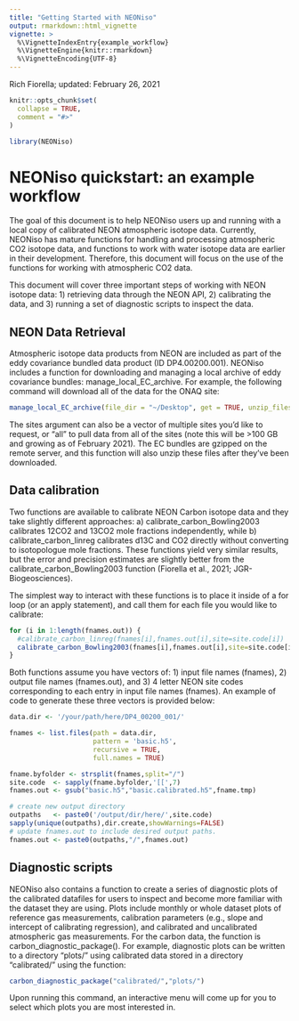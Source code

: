 ```yaml
---
title: "Getting Started with NEONiso"
output: rmarkdown::html_vignette
vignette: >
  %\VignetteIndexEntry{example_workflow}
  %\VignetteEngine{knitr::rmarkdown}
  %\VignetteEncoding{UTF-8}
---
```


Rich Fiorella; updated: February 26, 2021
```r
knitr::opts_chunk$set(
  collapse = TRUE,
  comment = "#>"
)
```

```r
library(NEONiso)
```

# NEONiso quickstart: an example workflow

The goal of this document is to help NEONiso users up and running with a local copy of calibrated NEON atmospheric isotope data. Currently, NEONiso has mature functions for handling and processing atmospheric CO2 isotope data, and functions to work with water isotope data are earlier in their development. Therefore, this document will focus on the use of the functions for working with atmospheric CO2 data.

This document will cover three important steps of working with NEON isotope data: 1) retrieving data through the NEON API, 2) calibrating the data, and 3) running a set of diagnostic scripts to inspect the data.

## NEON Data Retrieval

Atmospheric isotope data products from NEON are included as part of the eddy covariance bundled data product (ID DP4.00200.001). NEONiso includes a function for downloading and managing a local archive of eddy covariance bundles: manage_local_EC_archive. For example, the following command will download all of the data for the ONAQ site:

```r
manage_local_EC_archive(file_dir = "~/Desktop", get = TRUE, unzip_files = TRUE, sites = "ONAQ")
```

The sites argument can also be a vector of multiple sites you'd like to request, or "all" to pull data from all of the sites (note this will be >100 GB and growing as of February 2021). The EC bundles are gzipped on the remote server, and this function will also unzip these files after they've been downloaded.

## Data calibration

Two functions are available to calibrate NEON Carbon isotope data and they take slightly different approaches: a) calibrate_carbon_Bowling2003 calibrates 12CO2 and 13CO2 mole fractions independently, while b) calibrate_carbon_linreg calibrates d13C and CO2 directly without converting to isotopologue mole fractions. These functions yield very similar results, but the error and precision estimates are slightly better from the calibrate_carbon_Bowling2003 function (Fiorella et al., 2021; JGR-Biogeosciences).

The simplest way to interact with these functions is to place it inside of a for loop (or an apply statement), and call them for each file you would like to calibrate:


``` r
for (i in 1:length(fnames.out)) {
  #calibrate_carbon_linreg(fnames[i],fnames.out[i],site=site.code[i])
  calibrate_carbon_Bowling2003(fnames[i],fnames.out[i],site=site.code[i])
}
```

Both functions assume you have vectors of: 1) input file names (fnames), 2) output file names (fnames.out), and 3) 4 letter NEON site codes corresponding to each entry in input file names (fnames). An example of code to generate these three vectors is provided below: 

```r
data.dir <- '/your/path/here/DP4_00200_001/'

fnames <- list.files(path = data.dir,
                     pattern = 'basic.h5',
                     recursive = TRUE,
                     full.names = TRUE)

fname.byfolder <- strsplit(fnames,split="/")
site.code  <- sapply(fname.byfolder,'[[',7)
fnames.out <- gsub("basic.h5","basic.calibrated.h5",fname.tmp)

# create new output directory
outpaths   <- paste0('/output/dir/here/',site.code)
sapply(unique(outpaths),dir.create,showWarnings=FALSE)
# update fnames.out to include desired output paths.
fnames.out <- paste0(outpaths,"/",fnames.out)
```

## Diagnostic scripts

NEONiso also contains a function to create a series of diagnostic plots of the calibrated datafiles for users to inspect and become more familiar with the dataset they are using. Plots include monthly or whole dataset plots of reference gas measurements, calibration parameters (e.g., slope and intercept of calibrating regression), and calibrated and uncalibrated atmospheric gas measurements. For the carbon data, the function is carbon_diagnostic_package(). For example, diagnostic plots can be written to a directory "plots/" using calibrated data stored in a directory "calibrated/" using the function:

```r
carbon_diagnostic_package("calibrated/","plots/")
```

Upon running this command, an interactive menu will come up for you to select which plots you are most interested in.